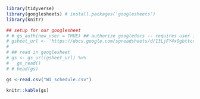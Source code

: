 ```r

library(tidyverse)
library(googlesheets) # install.packages('googlesheets')
library(knitr)

## setup for our googlesheet
# # gs_auth(new_user = TRUE) ## authorize googledocs -- requires user interaction with default browser. Do this once!
# gsheet_url <- 'https://docs.google.com/spreadsheets/d/13LjFY4xOgbttcccbn-tkbtb6pnij-AOWwnCDuI4VUjw/edit#gid=0'
# 
# ## read in googlesheet
# gs <- gs_url(gsheet_url) %>%
#   gs_read()
# # head(gs)

gs <-read.csv("WI_schedule.csv")

knitr::kable(gs)

```

